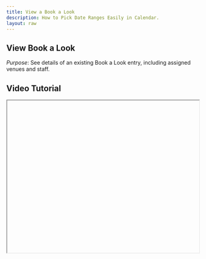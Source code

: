 ```yaml
---
title: View a Book a Look
description: How to Pick Date Ranges Easily in Calendar.
layout: raw
---
```



<div className="mdx-content">

##  View Book a Look



*Purpose*: See details of an existing Book a Look entry, including assigned venues and staff.

## Video Tutorial



<iframe
  width="100%"
  height="400"
  title="View Book a Look tutorial"
  allowFullScreen
  className="rounded-lg"
/>

---

## Steps:



❶ **From the Book a Look catalog page, click on the Look name**  

❷ **A side panel opens with detailed information**:  
- Shows the **Basic Information**, **Booking Status** (Online, Walk-in), **Assigned Venues**, and **Staff**.

❸ **After reviewing, click the "Cancel/Close" icon to return to the main page**

---

**Tip for First-Time Users**:  
This is helpful for reviewing how each Look is configured before editing or duplicating.

<div className="space-y-4 mt-6">

<div className="my-10 border-t border-gray-200" />

## More questions about this


</div>
<div className="space-y-4 mt-6">
  <details className="bg-white rounded-md p-4 border border-gray-300">
  <summary
    className="font-medium text-base text-gray-900"
    style={{
      backgroundColor: 'transparent',
      outline: 'none',
      cursor: 'pointer',
      userSelect: 'none',
      listStyle: 'none',
    }}
  >Can I edit a Look from the view panel?</summary>
   <p className="mt-2 text-sm text-gray-700">
      No, you'll need to close the panel and use the Edit option to make changes.
    </p>
  </details>

  <details className="bg-white rounded-md p-4 border border-gray-300">
  <summary
    className="font-medium text-base text-gray-900"
    style={{
      backgroundColor: 'transparent',
      outline: 'none',
      cursor: 'pointer',
      userSelect: 'none',
      listStyle: 'none',
    }}
  >Can I duplicate a Look from this screen?</summary>
    <p className="mt-2 text-sm text-gray-700">
      No, duplication is done from the main list using the three-dot action menu.
    </p>
  </details>
</div>
</div>

---

<div className="space-y-4 mt-6">

<div className="my-10 border-t border-gray-200" />

<div className="mdx-content mt-10">

Was this article helpful?

<div style={{ display: 'flex', gap: '1rem' }}>
  <button style={{ padding: '0.5rem', borderRadius: '9999px', backgroundColor: '#f0f0f0' }}>
    👍
  </button>
  <button style={{ padding: '0.5rem', borderRadius: '9999px', backgroundColor: '#f0f0f0' }}>
    👎
  </button>
</div>
</div>

---
</div>
